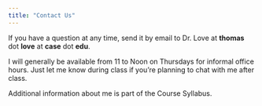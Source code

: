 ```yaml
---
title: "Contact Us"
---
```


If you have a question at any time, send it by email to Dr. Love at **thomas** dot **love** at **case** dot **edu**.

I will generally be available from 11 to Noon on Thursdays for informal office hours. Just let me know during class if you're planning to chat with me after class.

Additional information about me is part of the Course Syllabus.